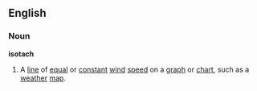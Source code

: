 ==English==
===Noun===
'''isotach'''
#A [[line]] of [[equal]] or [[constant]] [[wind]] [[speed]] on a [[graph]] or [[chart]], such as a [[weather]] [[map]].